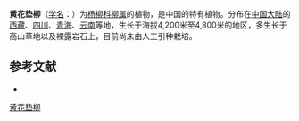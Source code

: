 {{Speciesbox
| name = 黄花垫柳
| status = 
| status_system = 
| image =
| genus = Salix
| species = souliei
| authority = Seemen
}}

'''黄花垫柳'''（[[学名|学名]]：{{lang|la|''Salix souliei''}}）为[[杨柳科|杨柳科]][[柳属|柳属]]的植物，是中国的特有植物。分布在[[中国大陆|中国大陆]]的[[西藏|西藏]]、[[四川|四川]]、[[青海|青海]]、[[云南|云南]]等地，生长于海拔4,200米至4,800米的地区，多生长于高山草地以及裸露岩石上，目前尚未由人工引种栽培。

== 参考文献 ==
<div class="references-small">
* {{cite web| url =http://www.bioinfo.cn/db05/KmzwSpecies.php?action=view&id=20618| title =黄花垫柳| work =《中国高等植物数据库全库》| publisher =中国科学院微生物研究所| author =昆明植物研究所| accessdate =2009-02-25| deadurl =yes| archiveurl =https://web.archive.org/web/20160305101720/http://www.bioinfo.cn/db05/KmzwSpecies.php?action=view&id=20618| archivedate =2016-03-05}}
</div>
{{Taxonbar|from=Q11178280}}

[[Category:柳属|黄花垫柳]]


{{植物小作品}}